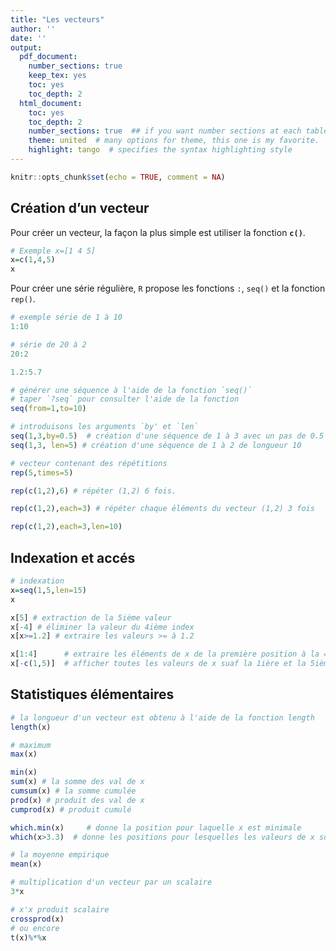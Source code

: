 ```yaml
---
title: "Les vecteurs"
author: ''
date: ''
output:
  pdf_document:
    number_sections: true 
    keep_tex: yes
    toc: yes
    toc_depth: 2
  html_document:
    toc: yes 
    toc_depth: 2
    number_sections: true  ## if you want number sections at each table header
    theme: united  # many options for theme, this one is my favorite.
    highlight: tango  # specifies the syntax highlighting style
---
```

```r
knitr::opts_chunk$set(echo = TRUE, comment = NA)
```
## Création d'un vecteur
Pour créer un vecteur, la façon la plus simple est utiliser la fonction **`c()`**.

```r
# Exemple x=[1 4 5]
x=c(1,4,5)
x
```

Pour créer une série régulière, `R` propose les fonctions `:`, `seq()` et la fonction `rep()`.


```r
# exemple série de 1 à 10
1:10
```


```r
# série de 20 à 2
20:2
```

```r
1.2:5.7  
```

```r
# générer une séquence à l'aide de la fonction `seq()`
# taper `?seq` pour consulter l'aide de la fonction
seq(from=1,to=10)
```

```r
# introduisons les arguments `by' et `len`
seq(1,3,by=0.5)  # création d'une séquence de 1 à 3 avec un pas de 0.5
seq(1,3, len=5) # création d'une séquence de 1 à 2 de longueur 10
```

```r
# vecteur contenant des répétitions
rep(5,times=5)
```

```r
rep(c(1,2),6) # répéter (1,2) 6 fois.
```


```r
rep(c(1,2),each=3) # répéter chaque éléments du vecteur (1,2) 3 fois
```

```r
rep(c(1,2),each=3,len=10)
```

## Indexation et accés

```r
# indexation
x=seq(1,5,len=15)
x
```

```r
x[5] # extraction de la 5ième valeur
x[-4] # éliminer la valeur du 4ième index
x[x>=1.2] # extraire les valeurs >= à 1.2
```

```r
x[1:4]      # extraire les éléments de x de la première position à la 4ième.
x[-c(1,5)]  # afficher toutes les valeurs de x suaf la 1ière et la 5ième valeur.
```

## Statistiques élémentaires

```r
# la longueur d'un vecteur est obtenu à l'aide de la fonction length
length(x)
```

```r
# maximum
max(x)
```

```r
min(x)
sum(x) # la somme des val de x
cumsum(x) # la somme cumulée
prod(x) # produit des val de x
cumprod(x) # produit cumulé
```

```r
which.min(x)     # donne la position pour laquelle x est minimale
which(x>3.3)  # donne les positions pour lesquelles les valeurs de x sont supèrieur à 3.3
```

```r
# la moyenne empirique
mean(x)
```

```r
# multiplication d'un vecteur par un scalaire
3*x
```

```r
# x'x produit scalaire
crossprod(x)
# ou encore
t(x)%*%x
```

